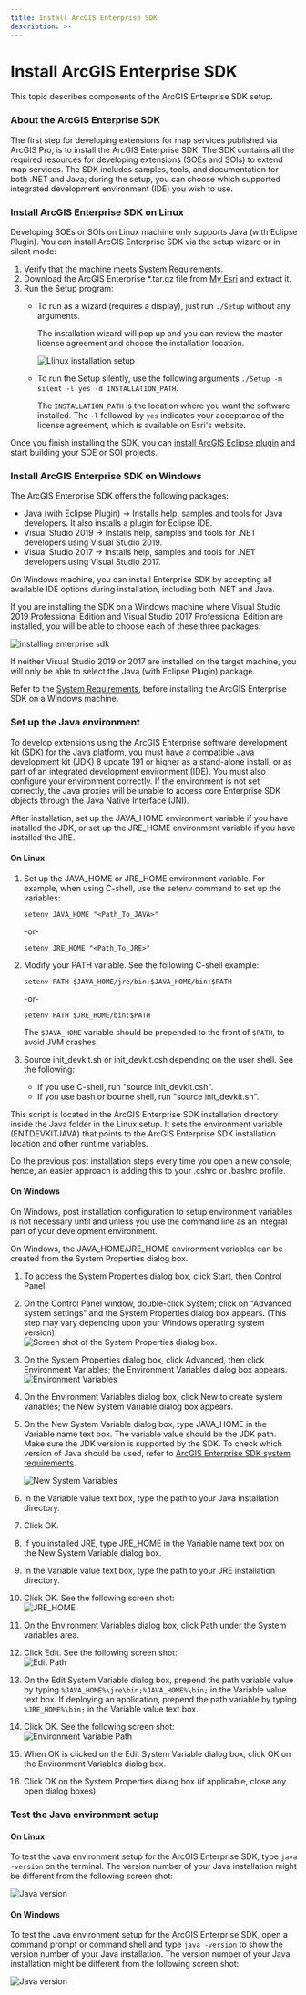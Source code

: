 ```yaml
---
title: Install ArcGIS Enterprise SDK
description: >-
---
```


# Install ArcGIS Enterprise SDK

This topic describes components of the ArcGIS Enterprise SDK setup.

### About the ArcGIS Enterprise SDK

The first step for developing extensions for map services published via ArcGIS Pro, is to install the ArcGIS Enterprise SDK. The SDK contains all the required resources for developing extensions (SOEs and SOIs) to extend map services. The SDK includes samples, tools, and documentation for both .NET and Java; during the setup, you can choose which supported integrated development environment (IDE) you wish to use.

### Install ArcGIS Enterprise SDK on Linux

Developing SOEs or SOIs on Linux machine only supports Java (with Eclipse Plugin). You can install ArcGIS Enterprise SDK via the setup wizard or in silent mode:

1. Verify that the machine meets [System Requirements](../system-requirements-java/).
2. Download the ArcGIS Enterprise *.tar.gz file from [My Esri](https://my.esri.com/) and extract it.
3. Run the Setup program:
    - To run as a wizard (requires a display), just run `./Setup` without any arguments.

      The installation wizard will pop up and you can review the master license agreement and choose the installation location.

      ![](./bitmaps/linuxinstall1.png "Llinux installation setup")

    - To run the Setup silently, use the following arguments `./Setup -m silent -l yes -d INSTALLATION_PATH`.
    
      The `INSTALLATION_PATH` is the location where you want the software installed. The `-l` followed by `yes` indicates your acceptance of the license agreement, which is available on Esri's website.

Once you finish installing the SDK, you can [install ArcGIS Eclipse plugin](../legacy-use-arcgis-eclipse-plugin/) and start building your SOE or SOI projects.

### Install ArcGIS Enterprise SDK on Windows

The ArcGIS Enterprise SDK offers the following packages:

-   Java (with Eclipse Plugin) -> Installs help, samples and tools for Java developers. It also installs a plugin for Eclipse IDE.
-   Visual Studio 2019 -> Installs help, samples and tools for .NET developers using Visual Studio 2019.
-   Visual Studio 2017 -> Installs help, samples and tools for .NET developers using Visual Studio 2017.

On Windows machine, you can install Enterprise SDK by accepting all available IDE options during installation, including both .NET and Java.

If you are installing the SDK on a Windows machine where Visual Studio 2019 Professional Edition and Visual Studio 2017 Professional Edition are installed, you will be able to choose each of these three packages.

![](./bitmaps/a648df8d-a60a-4241-b549-114ce6702b3601.png "installing enterprise sdk")

If neither Visual Studio 2019 or 2017 are installed on the target machine, you will only be able to select the Java (with Eclipse Plugin) package.

Refer to the [System Requirements](https://enterprise.arcgis.com/en/system-requirements/latest/windows/arcgis-enterprise-sdk-system-requirements.htm), before installing the ArcGIS Enterprise SDK on a Windows machine.

### Set up the Java environment

To develop extensions using the ArcGIS Enterprise software development kit (SDK) for the Java platform, you must have a compatible Java development kit (JDK) 8 update 191 or higher as a stand-alone install, or as part of an integrated development environment (IDE). You must also configure your environment correctly. If the environment is not set correctly, the Java proxies will be unable to access core Enterprise SDK objects through the Java Native Interface (JNI).

After installation, set up the JAVA_HOME environment variable if you have installed the JDK, or set up the JRE_HOME environment variable if you have installed the JRE.

#### On Linux

1.  Set up the JAVA_HOME or JRE_HOME environment variable. For example, when using C-shell, use the setenv command to set up the variables:

    `setenv JAVA_HOME "<Path_To_JAVA>"`

	-or-

    `setenv JRE_HOME "<Path_To_JRE>"` 

2.  Modify your PATH variable. See the following C-shell example:

    `setenv PATH $JAVA_HOME/jre/bin:$JAVA_HOME/bin:$PATH`
	    
	-or-

    `setenv PATH $JRE_HOME/bin:$PATH`

    The `$JAVA_HOME` variable should be prepended to the front of `$PATH`, to avoid JVM crashes.

3.  Source init_devkit.sh or init_devkit.csh depending on the user shell. See the following:
    -   If you use C-shell, run "source init_devkit.csh".
    -   If you use bash or bourne shell, run "source init_devkit.sh".

This script is located in the ArcGIS Enterprise SDK installation directory inside the Java folder in the Linux setup. It sets the environment variable (ENTDEVKITJAVA) that points to the ArcGIS Enterprise SDK installation location and other runtime variables.

Do the previous post installation steps every time you open a new console; hence, an easier approach is adding this to your .cshrc or .bashrc profile.

#### On Windows

On Windows, post installation configuration to setup environment variables is not necessary until and unless you use the command line as an integral part of your development environment.

On Windows, the JAVA_HOME/JRE_HOME environment variables can be created from the System Properties dialog box.

1.  To access the System Properties dialog box, click Start, then Control Panel.
2.  On the Control Panel window, double-click System; click on "Advanced system settings" and the System Properties dialog box appears. (This step may vary depending upon your Windows operating system version).  
    ![](./bitmaps/legacy-install-01.png "Screen shot of the System Properties dialog box.")
3.  On the System Properties dialog box, click Advanced, then click Environment Variables; the Environment Variables dialog box appears.  
    ![](./bitmaps/legacy-install-02.png "Environment Variables")
4.  On the Environment Variables dialog box, click New to create system variables; the New System Variable dialog box appears.
5.  On the New System Variable dialog box, type JAVA_HOME in the Variable name text box. The variable value should be the JDK path. Make sure the JDK version is supported by the SDK. To check which version of Java should be used, refer to [ArcGIS Enterprise SDK system requirements](https://enterprise.arcgis.com/en/system-requirements/latest/windows/arcgis-enterprise-sdk-system-requirements.htm).

    ![](./bitmaps/legacy-install-03.png "New System Variables")

6.  In the Variable value text box, type the path to your Java installation directory.
7.  Click OK.
8.  If you installed JRE, type JRE_HOME in the Variable name text box on the New System Variable dialog box.
9.  In the Variable value text box, type the path to your JRE installation directory.
10. Click OK. See the following screen shot:  
    ![](./bitmaps/legacy-install-04.png "JRE_HOME")
11. On the Environment Variables dialog box, click Path under the System variables area.
12. Click Edit. See the following screen shot:  
    ![](./bitmaps/legacy-install-05.png "Edit Path")
13. On the Edit System Variable dialog box, prepend the path variable value by typing `%JAVA_HOME%\jre\bin;%JAVA_HOME%\bin;` in the Variable value text box. If deploying an application, prepend the path variable by typing `%JRE_HOME%\bin;` in the Variable value text box.
14. Click OK. See the following screen shot:  
    ![](./bitmaps/legacy-install-06.png "Environment Variable Path")
15. When OK is clicked on the Edit System Variable dialog box, click OK on the Environment Variables dialog box.
16. Click OK on the System Properties dialog box (if applicable, close any open dialog boxes).

### Test the Java environment setup

#### On Linux

To test the Java environment setup for the ArcGIS Enterprise SDK, type `java -version` on the terminal. The version number of your Java installation might be different from the following screen shot:

![](./bitmaps/linuxinstall2.png "Java version")

#### On Windows

To test the Java environment setup for the ArcGIS Enterprise SDK, open a command prompt or command shell and type `java -version` to show the version number of your Java installation. The version number of your Java installation might be different from the following screen shot:  

![](./bitmaps/legacy-install-07.png "Java version")
